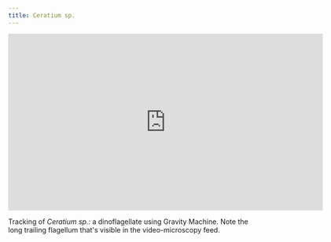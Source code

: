 ```yaml
---
title: Ceratium sp.
---
```



<iframe src="https://player.vimeo.com/video/448184309" width="640" height="360" frameborder="0" allow="autoplay; fullscreen" allowfullscreen></iframe>

Tracking of *Ceratium sp.:* a dinoflagellate using Gravity Machine. Note the long trailing flagellum that's visible in the video-microscopy feed. 





